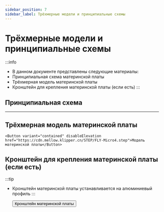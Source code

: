 ```yaml
---
sidebar_position: 7
sidebar_label: Трёхмерные модели и принципиальные схемы
---
```





# Трёхмерные модели и принципиальные схемы


:::info
* В данном документе представлены следующие материалы:
* Принципиальная схема материнской платы
* Трёхмерная модель материнской платы
* Кронштейн для крепления материнской платы (если есть)
:::

## Принципиальная схема

<PdfView file="https://cdn.mellow.klipper.cn/SCH-PDF/FLY-Micro4.pdf"/>

----

## Трёхмерная модель материнской платы

    <Button variant="contained" disableElevation href="https://cdn.mellow.klipper.cn/STEP/FLY-Micro4.step">Модель материнской платы</Button>


## Кронштейн для крепления материнской платы (если есть)

:::tip
* Кронштейн материнской платы устанавливается на алюминиевый профиль
:::

    <Button variant="contained" disableElevation href="https://www.printables.com/model/1014871-mellow-fly-micro4-extrusion-mount">Кронштейн материнской платы</Button>